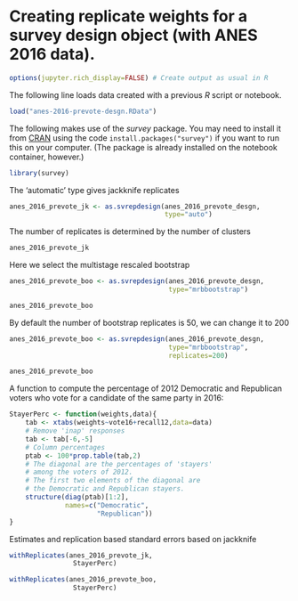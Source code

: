# Creating replicate weights for a survey design object (with ANES 2016 data).

```r
options(jupyter.rich_display=FALSE) # Create output as usual in R
```

The following line loads data created with a previous *R* script or notebook.

```r
load("anes-2016-prevote-desgn.RData")
```

The following makes use of the *survey* package. You may need to install it from
[CRAN](https://cran.r-project.org/package=survey) using the code
`install.packages("survey")` if you want to run this on your computer. (The
package is already installed on the notebook container, however.)

```r
library(survey)
```

The 'automatic' type gives jackknife replicates

```r
anes_2016_prevote_jk <- as.svrepdesign(anes_2016_prevote_desgn,
                                       type="auto")
```

The number of replicates is determined by the number of clusters

```r
anes_2016_prevote_jk
```

Here we select the multistage rescaled bootstrap

```r
anes_2016_prevote_boo <- as.svrepdesign(anes_2016_prevote_desgn,
                                        type="mrbbootstrap")
```

```r
anes_2016_prevote_boo
```

By default the number of bootstrap replicates is 50, we can
change it to 200

```r
anes_2016_prevote_boo <- as.svrepdesign(anes_2016_prevote_desgn,
                                        type="mrbbootstrap",
                                        replicates=200)
```

```r
anes_2016_prevote_boo
```

A function to compute the percentage of 2012 Democratic and Republican voters
who vote for a candidate of the same party in 2016:

```r
StayerPerc <- function(weights,data){
    tab <- xtabs(weights~vote16+recall12,data=data)
    # Remove 'inap' responses
    tab <- tab[-6,-5]
    # Column percentages
    ptab <- 100*prop.table(tab,2)
    # The diagonal are the percentages of 'stayers'
    # among the voters of 2012.
    # The first two elements of the diagonal are
    # the Democratic and Republican stayers.
    structure(diag(ptab)[1:2],
              names=c("Democratic",
                      "Republican"))
}
```

Estimates and replication based standard errors based on jackknife 

```r
withReplicates(anes_2016_prevote_jk,
                StayerPerc)
```

```r
withReplicates(anes_2016_prevote_boo,
                StayerPerc)
```
